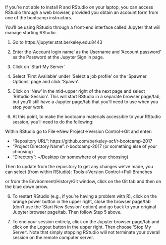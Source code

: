 If you're not able to install R and RStudio on your laptop, you can access RStudio through a web browser, provided you obtain an account form from one of the bootcamp instructors.

You'll be using RStudio through a front-end interface called Jupyter that will manage starting RStudio. 

1) Go to https://jupyter.stat.berkeley.edu:8443

2) Enter the 'Account login name' as the Username and 'Account password' as the Password at the Jupyter Sign in page.

3) Click on 'Start My Server'

4) Select 'First Available' under 'Select a job profile' on the 'Spawner Options' page and click 'Spawn'.

5) Click on 'New' in the mid-upper right of the next page and select 'RStudio Session'. This will start RStudio in a separate browser page/tab, but you'll still have a Jupyter page/tab that you'll need to use when you stop your work.

6) At this point, to make the bootcamp materials accessible to your RStudio session, you'll need to do the following:

Within RStudio go to File->New Project->Version Control->Git and enter:

- "Repository URL": https://github.com/berkeley-scf/r-bootcamp-2017
- "Project Directory Name": r-bootcamp-2017 (or something else of your choosing)
- "Directory": ~/Desktop (or somewhere of your choosing)

Then to update from the repository to get any changes we've made, you can select (from within RStudio):
Tools->Version Control->Pull Branches

or from the Environment/History/Git window, click on the Git tab and then on the blue down arrow.

6) To restart RStudio (e.g., if you're having a problem with R), click on the orange power button in the upper right, close the browser page/tab (don't use the 'Start New Session' option) and go back to your original Jupyter browser page/tab. Then follow Step 5 above.

7) To end your session entirely, click on the Jupyter browser page/tab and click on the Logout button in the upper right. Then choose 'Stop My Server'. Note that simply stopping RStudio will not terminate your overall session on the remote computer server. 
